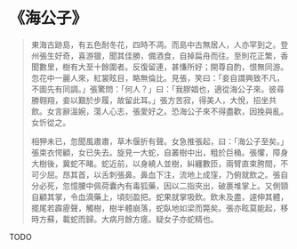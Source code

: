 # 《海公子》

> 東海古跡島，有五色耐冬花，四時不凋。而島中古無居人，人亦罕到之。登州張生好奇，喜游獵，聞其佳勝，備酒食，自掉扁舟而往。至則花正繁，香聞數里，樹有大至十餘圍者。反復留連，甚慊所好；開尊自酌，恨無同游。忽花中一麗人來，紅裳眩目，略無倫比。見張，笑曰：「妾自謂興致不凡，不圖先有同調。」張驚問：「何人？」曰：「我膠娼也，適從海公子來。彼尋勝翱翔，妾以艱於步履，故留此耳。」張方苦寂，得美人，大悅，招坐共飲。女言辭溫婉，蕩人心志，張愛好之。恐海公子來不得盡歡，因挽與亂。女忻從之。
>
> 相狎未已，忽聞風肅肅，草木偃折有聲。女急推張起，曰：「海公子至矣。」張束衣愕顧，女已失去。旋見一大蛇，自叢樹中出，粗於巨桶。張懼，障身大樹後，冀蛇不睹。蛇近前，以身繞人並樹，糾纏數匝，兩臂直束胯間，不可少屈。昂其首，以舌刺張鼻。鼻血下注，流地上成窪，乃俯就飲之。張自分必死，忽憶腰中佩荷囊內有毒狐藥，因以二指夾出，破裹堆掌上。又側頸自顧其掌，令血滴藥上，頃刻盈把。蛇果就掌吸飲。飲未及盡，遽伸其體，擺尾若霹靂聲，觸樹，樹半體崩落，蛇臥地如梁而斃矣。張亦眩莫能起，移時方蘇，載蛇而歸。大病月餘方瘥。疑女子亦蛇精也。

TODO
